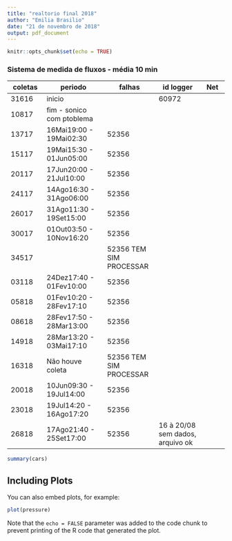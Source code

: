 ```yaml
---
title: "realtorio final 2018"
author: "Emilia Brasilio"
date: "21 de novembro de 2018"
output: pdf_document
---
```


```r
knitr::opts_chunk$set(echo = TRUE)
```

### Sistema de medida de fluxos - média 10 min
|coletas|periodo     | falhas   |id logger| Net|
|-------|------------|----------|---------|-----
|31616  | inicio     |          |60972
|10817  | fim - sonico com ptoblema
|13717  |16Mai19:00 - 19Mai02:30|52356    |
|15117  |19Mai15:30 - 01Jun05:00|52356    |
|20117  |17Jun20:00 - 21Jul10:00|52356    |
|24117  |14Ago16:30 - 31Ago06:00|52356    |
|26017  |31Ago11:30 - 19Set15:00|52356    |
|30017  |01Out03:50 - 10Nov16:20|52356    |
|34517  |                       |52356  TEM SIM PROCESSAR  |
|03118  |24Dez17:40 - 01Fev10:00|52356    |
|05818  |01Fev10:20 - 28Fev17:10|52356    |
|08618  |28Fev17:50 - 28Mar13:00|52356    |
|14918  |28Mar13:20 - 03Mai17:10|52356    |
|16318  | Não houve coleta      |52356  TEM SIM PROCESSAR   |
|20018  |10Jun09:30 - 19Jul14:00|52356    |
|23018  |19Jul14:20 - 16Ago17:20|52356    |
|26818  |17Ago21:40 - 25Set17:00|52356    | 16 à 20/08 sem dados, arquivo ok





```r
summary(cars)
```

## Including Plots

You can also embed plots, for example:

```r
plot(pressure)
```

Note that the `echo = FALSE` parameter was added to the code chunk to prevent printing of the R code that generated the plot.
